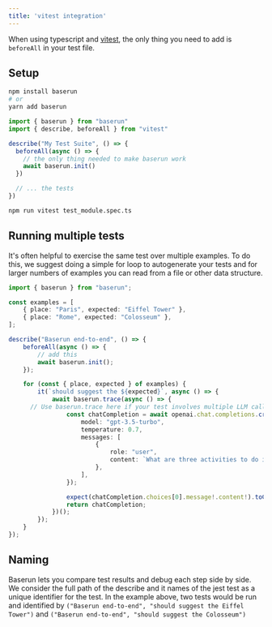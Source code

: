 ```yaml
---
title: 'vitest integration'
---
```


When using typescript and [vitest](https://vitest.dev/), the only thing you need to add is `beforeAll` in your test file.

## Setup

```bash
npm install baserun
# or
yarn add baserun
```

```typescript test_module.spec.ts
import { baserun } from "baserun"
import { describe, beforeAll } from "vitest"

describe("My Test Suite", () => {
  beforeAll(async () => {
    // the only thing needed to make baserun work
    await baserun.init()
  })

  // ... the tests
})
```

```bash
npm run vitest test_module.spec.ts
```

## Running multiple tests

It's often helpful to exercise the same test over multiple examples. To do this, we suggest doing a simple for loop to autogenerate your tests and for larger numbers of examples you can read from a file or other data structure.

```typescript typescript
import { baserun } from "baserun";

const examples = [
	{ place: "Paris", expected: "Eiffel Tower" },
	{ place: "Rome", expected: "Colosseum" },
];

describe("Baserun end-to-end", () => {
	beforeAll(async () => {
		// add this
		await baserun.init();
	});

	for (const { place, expected } of examples) {
		it(`should suggest the ${expected}`, async () => {
			await baserun.trace(async () => {
      // Use baserun.trace here if your test involves multiple LLM calls or if you want to include any custom logs
				const chatCompletion = await openai.chat.completions.create({
					model: "gpt-3.5-turbo",
					temperature: 0.7,
					messages: [
						{
							role: "user",
							content: `What are three activities to do in ${place}?`,
						},
					],
				});

				expect(chatCompletion.choices[0].message!.content!).toContain(expected);
				return chatCompletion;
			})();
		});
	}
});
```

## Naming

Baserun lets you compare test results and debug each step side by side. We consider the full path of the describe and it names of the jest test as a unique identifier for the test. In the example above, two tests would be run and identified by `("Baserun end-to-end", "should suggest the Eiffel Tower")` and `("Baserun end-to-end", "should suggest the Colosseum")`
